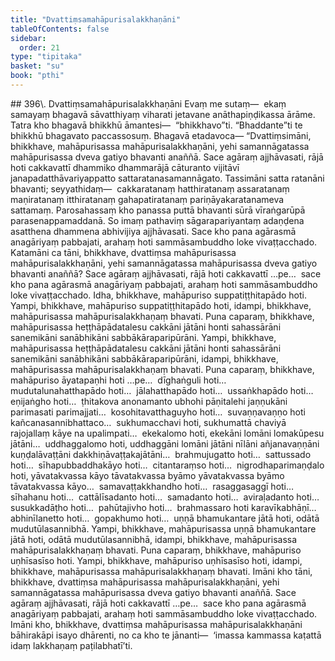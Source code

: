 ```yaml
---
title: "Dvattiṃsamahāpurisalakkhaṇāni"
tableOfContents: false
sidebar:
  order: 21
type: "tipitaka"
basket: "su"
book: "pthi"
---
```



<DynamicBreadcrumb />

<Paragraph type="center" book="pthi">
## 396\. Dvattiṃsamahāpurisalakkhaṇāni
</Paragraph>

<Division number="198" book="pthi">

<Paragraph number="397" book="pthi">
Evaṃ me sutaṃ—  ekaṃ samayaṃ bhagavā sāvatthiyaṃ viharati jetavane anāthapiṇḍikassa ārāme. Tatra kho bhagavā bhikkhū āmantesi—  “bhikkhavo”ti. “Bhaddante”ti te bhikkhū bhagavato paccassosuṃ. Bhagavā etadavoca—
</Paragraph>

</Division>
<Division number="199" book="pthi">

<Paragraph number="398" book="pthi">
“Dvattiṃsimāni, bhikkhave, mahāpurisassa mahāpurisalakkhaṇāni, yehi samannāgatassa mahāpurisassa dveva gatiyo bhavanti anaññā. Sace agāraṃ ajjhāvasati, rājā hoti cakkavattī dhammiko dhammarājā cāturanto vijitāvī janapadatthāvariyappatto sattaratanasamannāgato. Tassimāni satta ratanāni bhavanti; seyyathidaṃ—  cakkaratanaṃ hatthiratanaṃ assaratanaṃ maṇiratanaṃ itthiratanaṃ gahapatiratanaṃ pariṇāyakaratanameva sattamaṃ. Parosahassaṃ kho panassa puttā bhavanti sūrā vīraṅgarūpā parasenappamaddanā. So imaṃ pathaviṃ sāgarapariyantaṃ adaṇḍena asatthena dhammena abhivijiya ajjhāvasati. Sace kho pana agārasmā anagāriyaṃ pabbajati, arahaṃ hoti sammāsambuddho loke vivaṭṭacchado.
</Paragraph>

</Division>
<Division number="200" book="pthi">

<Paragraph number="399" book="pthi">
Katamāni ca tāni, bhikkhave, dvattiṃsa mahāpurisassa mahāpurisalakkhaṇāni, yehi samannāgatassa mahāpurisassa dveva gatiyo bhavanti anaññā? Sace agāraṃ ajjhāvasati, rājā hoti cakkavattī …pe…  sace kho pana agārasmā anagāriyaṃ pabbajati, arahaṃ hoti sammāsambuddho loke vivaṭṭacchado.
</Paragraph>

<Paragraph number="400" book="pthi">
Idha, bhikkhave, mahāpuriso suppatiṭṭhitapādo hoti. Yampi, bhikkhave, mahāpuriso suppatiṭṭhitapādo hoti, idampi, bhikkhave, mahāpurisassa mahāpurisalakkhaṇaṃ bhavati.
</Paragraph>

<Paragraph number="401" book="pthi">
Puna caparaṃ, bhikkhave, mahāpurisassa heṭṭhāpādatalesu cakkāni jātāni honti sahassārāni sanemikāni sanābhikāni sabbākāraparipūrāni. Yampi, bhikkhave, mahāpurisassa heṭṭhāpādatalesu cakkāni jātāni honti sahassārāni sanemikāni sanābhikāni sabbākāraparipūrāni, idampi, bhikkhave, mahāpurisassa mahāpurisalakkhaṇaṃ bhavati.
</Paragraph>

<Paragraph number="402" book="pthi">
Puna caparaṃ, bhikkhave, mahāpuriso āyatapaṇhi hoti …pe…  dīghaṅguli hoti…  mudutalunahatthapādo hoti…  jālahatthapādo hoti…  ussaṅkhapādo hoti…  eṇijaṅgho hoti…  ṭhitakova anonamanto ubhohi pāṇitalehi jaṇṇukāni parimasati parimajjati…  kosohitavatthaguyho hoti…  suvaṇṇavaṇṇo hoti kañcanasannibhattaco…  sukhumacchavi hoti, sukhumattā chaviyā rajojallaṃ kāye na upalimpati…  ekekalomo hoti, ekekāni lomāni lomakūpesu jātāni…  uddhaggalomo hoti, uddhaggāni lomāni jātāni nīlāni añjanavaṇṇāni kuṇḍalāvaṭṭāni dakkhiṇāvaṭṭakajātāni…  brahmujugatto hoti…  sattussado hoti…  sīhapubbaddhakāyo hoti…  citantaraṃso hoti…  nigrodhaparimaṇḍalo hoti, yāvatakvassa kāyo tāvatakvassa byāmo yāvatakvassa byāmo tāvatakvassa kāyo…  samavaṭṭakkhandho hoti…  rasaggasaggī hoti…  sīhahanu hoti…  cattālīsadanto hoti…  samadanto hoti…  aviraḷadanto hoti…  susukkadāṭho hoti…  pahūtajivho hoti…  brahmassaro hoti karavīkabhāṇī…  abhinīlanetto hoti…  gopakhumo hoti…  uṇṇā bhamukantare jātā hoti, odātā mudutūlasannibhā. Yampi, bhikkhave, mahāpurisassa uṇṇā bhamukantare jātā hoti, odātā mudutūlasannibhā, idampi, bhikkhave, mahāpurisassa mahāpurisalakkhaṇaṃ bhavati.
</Paragraph>

<Paragraph number="403" book="pthi">
Puna caparaṃ, bhikkhave, mahāpuriso uṇhīsasīso hoti. Yampi, bhikkhave, mahāpuriso uṇhīsasīso hoti, idampi, bhikkhave, mahāpurisassa mahāpurisalakkhaṇaṃ bhavati.
</Paragraph>

<Paragraph number="404" book="pthi">
Imāni kho tāni, bhikkhave, dvattiṃsa mahāpurisassa mahāpurisalakkhaṇāni, yehi samannāgatassa mahāpurisassa dveva gatiyo bhavanti anaññā. Sace agāraṃ ajjhāvasati, rājā hoti cakkavattī …pe…  sace kho pana agārasmā anagāriyaṃ pabbajati, arahaṃ hoti sammāsambuddho loke vivaṭṭacchado.
</Paragraph>

<Paragraph number="405" book="pthi">
Imāni kho, bhikkhave, dvattiṃsa mahāpurisassa mahāpurisalakkhaṇāni bāhirakāpi isayo dhārenti, no ca kho te jānanti—  ‘imassa kammassa kaṭattā idaṃ lakkhaṇaṃ paṭilabhatī’ti.
</Paragraph>
</Division>